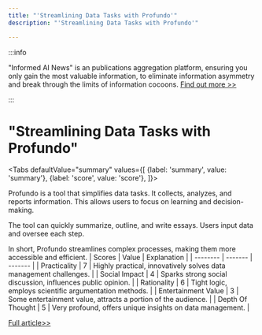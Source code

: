 ```yaml
---
title: "'Streamlining Data Tasks with Profundo'"
description: "'Streamlining Data Tasks with Profundo'"

---
```



:::info

"Informed AI News" is an publications aggregation platform, ensuring you only gain the most valuable information, to eliminate information asymmetry and break through the limits of information cocoons.  [Find out more >>](/)

:::

# "Streamlining Data Tasks with Profundo"


<Tabs
	defaultValue="summary"
	values={[
	{label: 'summary', value: 'summary'},
	{label: 'score', value: 'score'},
]}>
<TabItem value="summary">


Profundo is a tool that simplifies data tasks. It collects, analyzes, and reports information. This allows users to focus on learning and decision-making.

The tool can quickly summarize, outline, and write essays. Users input data and oversee each step.

In short, Profundo streamlines complex processes, making them more accessible and efficient.
</TabItem>
<TabItem value="score">
	| Scores     | Value   | Explanation |
	| -------- | ------- | ------- |
	| Practicality  | 7    | Highly practical, innovatively solves data management challenges.    |
	| Social Impact | 4     | Sparks strong social discussion, influences public opinion.    |
	| Rationality    | 6    | Tight logic, employs scientific argumentation methods.    |
	| Entertainment Value    | 3    | Some entertainment value, attracts a portion of the audience.    |
	| Depth Of Thought    | 5    | Very profound, offers unique insights on data management.    |
</TabItem>
</Tabs>

[Full article>>](https://www.producthunt.com/posts/profundo)
